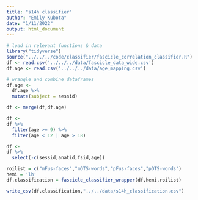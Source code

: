 ```yaml
---
title: "s14h classifier"
author: "Emily Kubota"
date: "1/11/2022"
output: html_document
---
```


```r
# load in relevant functions & data 
library("tidyverse")
source("../../../code/classifier/fascicle_correlation_classifier.R")
df <- read.csv('../../../data/fascicle_data_wide.csv')
df.age <- read.csv('../../../data/age_mapping.csv')
```

```r
# wrangle and combine dataframes 
df.age <- 
  df.age %>% 
  mutate(subject = sessid)

df <- merge(df,df.age)

```

```r
df <-
df %>% 
  filter(age >= 9) %>% 
  filter(age < 12 | age > 18)

df <-
df %>% 
  select(-c(sessid,anatid,fsid,age))

```

```r
roilist = c("mFus-faces","mOTS-words","pFus-faces","pOTS-words")
hemi = 'lh'
df.classification = fascicle_classifier_wrapper(df,hemi,roilist)
```



```r
write_csv(df.classification,"../../data/s14h_classification.csv")
```

